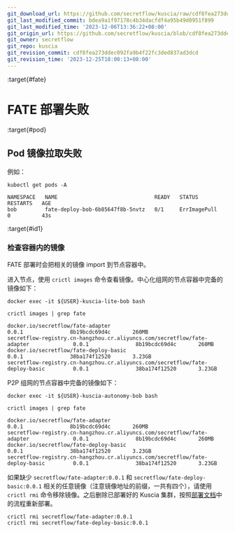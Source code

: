 ```yaml
---
git_download_url: https://github.com/secretflow/kuscia/raw/cdf8fea273ddec092fa9b4f22fc3ded837ad3dcd/docs/reference/troubleshoot/FATEdeployfailed.md
git_last_modified_commit: bdea9a1f97178c4b34dacfdf4a95b49d0951f899
git_last_modified_time: '2023-12-06T13:36:22+08:00'
git_origin_url: https://github.com/secretflow/kuscia/blob/cdf8fea273ddec092fa9b4f22fc3ded837ad3dcd/docs/reference/troubleshoot/FATEdeployfailed.md
git_owner: secretflow
git_repo: kuscia
git_revision_commit: cdf8fea273ddec092fa9b4f22fc3ded837ad3dcd
git_revision_time: '2023-12-25T18:00:13+08:00'
---
```


:target{#fate}

# FATE 部署失败

:target{#pod}

## Pod 镜像拉取失败

例如：

```shell
kubectl get pods -A

NAMESPACE   NAME                               READY   STATUS         RESTARTS   AGE
bob         fate-deploy-bob-6b85647f8b-5nvtz   0/1     ErrImagePull   0          43s
```

:target{#id1}

### 检查容器内的镜像

FATE 部署时会把相关的镜像 import 到节点容器中。

进入节点，使用 `crictl images` 命令查看镜像。中心化组网的节点容器中完备的镜像如下：

```shell
docker exec -it ${USER}-kuscia-lite-bob bash

crictl images | grep fate

docker.io/secretflow/fate-adapter                                                    0.0.1               8b19bcdc69d4c       260MB
secretflow-registry.cn-hangzhou.cr.aliyuncs.com/secretflow/fate-adapter              0.0.1               8b19bcdc69d4c       260MB
docker.io/secretflow/fate-deploy-basic                                               0.0.1               38ba174f12520       3.23GB
secretflow-registry.cn-hangzhou.cr.aliyuncs.com/secretflow/fate-deploy-basic         0.0.1               38ba174f12520       3.23GB
```

P2P 组网的节点容器中完备的镜像如下：

```shell
docker exec -it ${USER}-kuscia-autonomy-bob bash

crictl images | grep fate

docker.io/secretflow/fate-adapter                                                    0.0.1               8b19bcdc69d4c       260MB
secretflow-registry.cn-hangzhou.cr.aliyuncs.com/secretflow/fate-adapter              0.0.1               8b19bcdc69d4c       260MB
docker.io/secretflow/fate-deploy-basic                                               0.0.1               38ba174f12520       3.23GB
secretflow-registry.cn-hangzhou.cr.aliyuncs.com/secretflow/fate-deploy-basic         0.0.1               38ba174f12520       3.23GB
```

如果缺少 `secretflow/fate-adapter:0.0.1` 和 `secretflow/fate-deploy-basic:0.0.1` 相关的任意镜像（注意镜像地址的前缀，一共有四个），请使用 `crictl rmi` 命令移除镜像。之后删除已部署好的 Kuscia 集群，按照[部署文档](https://www.secretflow.org.cn/docs/kuscia/latest/zh-Hans/tutorial/run_fate_cn)中的流程重新部署。

```shell
crictl rmi secretflow/fate-adapter:0.0.1
crictl rmi secretflow/fate-deploy-basic:0.0.1
```
